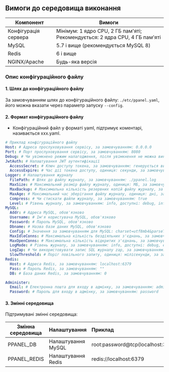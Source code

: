 ## Вимоги до середовища виконання

| Компонент            | Вимоги                                                                      |
| -------------------- | --------------------------------------------------------------------------- |
| Конфігурація сервера | Мінімум: 1 ядро CPU, 2 ГБ пам'яті; Рекомендується: 2 ядра CPU, 4 ГБ пам'яті |
| MySQL                | 5.7 і вище (рекомендується MySQL 8)                                         |
| Redis                | 6 і вище                                                                    |
| NGINX/Apache         | Будь-яка версія                                                             |

### Опис конфігураційного файлу

#### 1. Шлях до конфігураційного файлу

За замовчуванням шлях до конфігураційного файлу: `./etc/ppanel.yaml`, його можна вказати через параметр запуску `--config`.

#### 2. Формат конфігураційного файлу

- Конфігураційний файл у форматі yaml, підтримує коментарі, називається xxx.yaml.

```yaml
# Приклад конфігураційного файлу
Host: # Адреса прослуховування сервісу, за замовчуванням: 0.0.0.0
Port: # Порт прослуховування сервісу, за замовчуванням: 8080
Debug: # Чи увімкнено режим налагодження, після увімкнення не можна використовувати функцію журналу, за замовчуванням: false
JwtAuth: # Налаштування JWT аутентифікації
  AccessSecret: # Ключ доступу токена, за замовчуванням: генерується випадковим чином
  AccessExpire: # Час дії токена доступу, одиниця: секунди, за замовчуванням: 604800
Logger: # Налаштування журналу
  FilePath: # Шлях до файлу журналу, за замовчуванням: ./ppanel.log
  MaxSize: # Максимальний розмір файлу журналу, одиниця: МБ, за замовчуванням: 50
  MaxBackup: # Максимальна кількість резервних копій файлу журналу, за замовчуванням: 3
  MaxAge: # Максимальний час зберігання файлу журналу, одиниця: дні, за замовчуванням: 30
  Compress: # Чи стискати файли журналу, за замовчуванням: true
  Level: # Рівень журналу, за замовчуванням: info, доступні: debug, info, warn, error, panic, fatal
MySQL:
  Addr: # Адреса MySQL, обов'язково
  Username: # Ім'я користувача MySQL, обов'язково
  Password: # Пароль MySQL, обов'язково
  Dbname: # Назва бази даних MySQL, обов'язково
  Config: # Значення за замовчуванням для MySQL: charset=utf8mb4&parseTime=true&loc=Asia%2FShanghai
  MaxIdleConns: # Максимальна кількість бездіяльних з'єднань, за замовчуванням: 10
  MaxOpenConns: # Максимальна кількість відкритих з'єднань, за замовчуванням: 100
  LogMode: # Рівень журналу, за замовчуванням: info, доступні: debug, error, warn, info
  LogZap: # Чи використовувати запис SQL журналу zap, за замовчуванням: true
  SlowThreshold: # Поріг повільного запиту, одиниця: мілісекунди, за замовчуванням: 1000
Redis:
  Host: # Адреса Redis, за замовчуванням: localhost:6379
  Pass: # Пароль Redis, за замовчуванням: ""
  DB: # База даних Redis, за замовчуванням: 0

Administer:
  Email: # Електронна пошта для входу в адмінку, за замовчуванням: admin@ppanel.dev
  Password: # Пароль для входу в адмінку, за замовчуванням: password
```

#### 3. Змінні середовища

Підтримувані змінні середовища:

| Змінна середовища | Налаштування       | Приклад                                     |
| ----------------- | ------------------ | :------------------------------------------ |
| PPANEL_DB         | Налаштування MySQL | root:password\@tcp(localhost:3306)/vpnboard |
| PPANEL_REDIS      | Налаштування Redis | redis\://localhost:6379                     |



<Giscus />
